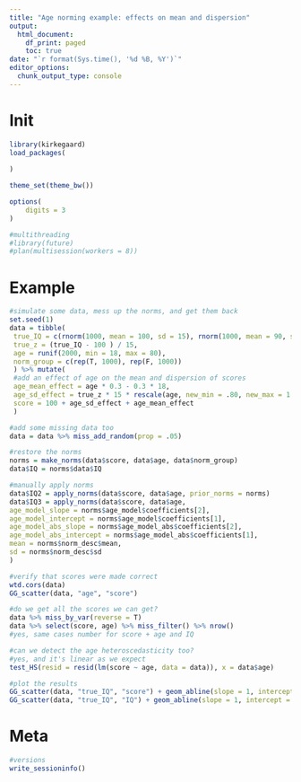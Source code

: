 ```yaml
---
title: "Age norming example: effects on mean and dispersion"
output:
  html_document:
    df_print: paged
    toc: true
date: "`r format(Sys.time(), '%d %B, %Y')`"
editor_options: 
  chunk_output_type: console
---
```


# Init

```r
library(kirkegaard)
load_packages(
  
)

theme_set(theme_bw())

options(
    digits = 3
)

#multithreading
#library(future)
#plan(multisession(workers = 8))
```

# Example

```r
#simulate some data, mess up the norms, and get them back
set.seed(1)
data = tibble(
 true_IQ = c(rnorm(1000, mean = 100, sd = 15), rnorm(1000, mean = 90, sd = 15)),
 true_z = (true_IQ - 100 ) / 15,
 age = runif(2000, min = 18, max = 80),
 norm_group = c(rep(T, 1000), rep(F, 1000))
 ) %>% mutate(
 #add an effect of age on the mean and dispersion of scores
 age_mean_effect = age * 0.3 - 0.3 * 18,
 age_sd_effect = true_z * 15 * rescale(age, new_min = .80, new_max = 1.20),
 score = 100 + age_sd_effect + age_mean_effect
 )

#add some missing data too
data = data %>% miss_add_random(prop = .05)

#restore the norms
norms = make_norms(data$score, data$age, data$norm_group)
data$IQ = norms$data$IQ

#manually apply norms
data$IQ2 = apply_norms(data$score, data$age, prior_norms = norms)
data$IQ3 = apply_norms(data$score, data$age,
age_model_slope = norms$age_model$coefficients[2],
age_model_intercept = norms$age_model$coefficients[1],
age_model_abs_slope = norms$age_model_abs$coefficients[2],
age_model_abs_intercept = norms$age_model_abs$coefficients[1],
mean = norms$norm_desc$mean,
sd = norms$norm_desc$sd
)

#verify that scores were made correct
wtd.cors(data)
GG_scatter(data, "age", "score")

#do we get all the scores we can get?
data %>% miss_by_var(reverse = T)
data %>% select(score, age) %>% miss_filter() %>% nrow()
#yes, same cases number for score + age and IQ

#can we detect the age heteroscedasticity too?
#yes, and it's linear as we expect
test_HS(resid = resid(lm(score ~ age, data = data)), x = data$age)

#plot the results
GG_scatter(data, "true_IQ", "score") + geom_abline(slope = 1, intercept = 0, linetype = 2)
GG_scatter(data, "true_IQ", "IQ") + geom_abline(slope = 1, intercept = 0, linetype = 2)

```


# Meta

```r
#versions
write_sessioninfo()
```
